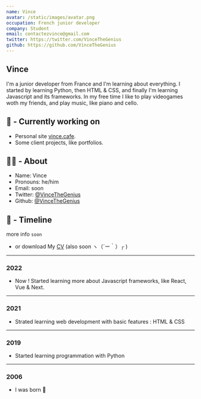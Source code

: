 ```yaml
---
name: Vince
avatar: /static/images/avatar.png
occupation: French junior developer
company: Student
email: contactezvince@gmail.com
twitter: https://twitter.com/VinceTheGenius
github: https://github.com/VinceTheGenius
---
```


## Vince

I'm a junior developer from France and I'm learning about everything. I started by learning Python, 
then HTML & CSS, and finally I'm learning Javascript and its frameworks. 
In my free time I like to play videogames woth my friends, and play music, like piano and cello.

## 👷 - Currently working on

- Personal site [vince.cafe](https://github.com/VinceTheGenius/vince.cafe).
- Some client projects, like portfolios.

## 🧑‍💻 - About

- Name: Vince
- Pronouns: he/him
- Email: soon 
- Twitter: [@VinceTheGenius](https://twitter.com/VinceTheGenius)
- Github: [@VinceTheGenius](https://github.com/VinceTheGenius)

## 🌱 - Timeline

more info ` soon ` 

- or download My [CV]() (also soon ヽ（´ー｀）┌ )

---

### 2022

- Now ! Started learning more about Javascript frameworks, like React, Vue & Next.
---

### 2021

- Strated learning web development with basic features : HTML & CSS

---

### 2019

- Started learning programmation with Python

---

### 2006

- I was born 🥚
